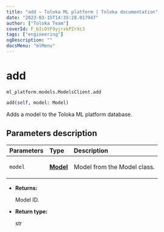 ```yaml
---
title: "add — Toloka ML platform | Toloka documentation"
date: "2023-03-15T14:35:28.017947"
author: ["Toloka Team"]
coverId: F_bIcOYF9yjrxkPZrXc3
tags: ["engineering"]
ogDescription: ""
docsMenu: "mlMenu"
---
```


# add

`ml_platform.models.ModelsClient.add`

```python
add(self, model: Model)
```

Adds a model to the Toloka ML platform database.

## Parameters description

| Parameters | Type | Description |
| :----------| :----| :-----------|
`model`|**[Model](/docs/toloka-ml/reference/ml_platform.models.Model)**|<p>Model from the Model class.</p>

* **Returns:**

  Model ID.

* **Return type:**

  str